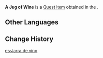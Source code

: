 {{Item Infobox
|id           = 100856
|image        = Item A Jug of Wine.png
|type         = Quest Items
|description  = An old jug containing wine. A rich scent emanates from it.
|source1      = Given during ''[[Dreams of Sword Art]]''
}}
'''A Jug of Wine''' is a [[Quest Item]] obtained in the {{Quest|Dreams of Sword Art}}.

==Other Languages==
{{Other Languages
|en      = A Jug of Wine
|zhs     = 一壶酒
|zhs_rm  = Yì Hú Jiǔ
|zht     = 一壺酒
|zht_rm  = Yì Hú Jiǔ
|ja      = 一壺の酒
|ja_rm   = Ikko no Sake
|ko      = 술 단지
|es      = Jarra de vino
|fr      = Cruche de vin
|ru      = Кувшин вина
|th      = เหล้าหนึ่งไห
|th_rm   = Lao Neung Hai
|vi      = Một Bình Rượu
|de      = Krug Wein
|id      = Seguci Anggur
|pt      = Recipiente de Vinho
|tr      = Şarap Testisi
|it      = Un boccale di vino
}}

==Change History==
{{Change History|2.0}}

[[es:Jarra de vino]]